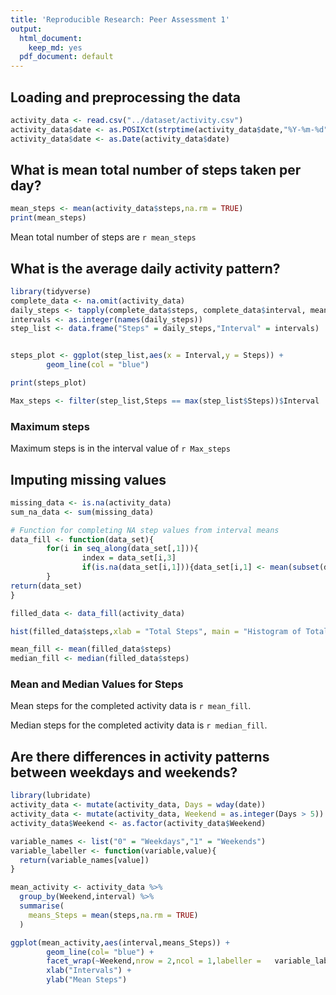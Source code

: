 ```yaml
---
title: 'Reproducible Research: Peer Assessment 1'
output:
  html_document:
    keep_md: yes
  pdf_document: default
---
```



## Loading and preprocessing the data
```r
activity_data <- read.csv("../dataset/activity.csv")
activity_data$date <- as.POSIXct(strptime(activity_data$date,"%Y-%m-%d"))
activity_data$date <- as.Date(activity_data$date)

```


## What is mean total number of steps taken per day?
```r
mean_steps <- mean(activity_data$steps,na.rm = TRUE)
print(mean_steps)
```

Mean total number of steps are `r mean_steps`

## What is the average daily activity pattern?
```r
library(tidyverse)
complete_data <- na.omit(activity_data)
daily_steps <- tapply(complete_data$steps, complete_data$interval, mean)
intervals <- as.integer(names(daily_steps))
step_list <- data.frame("Steps" = daily_steps,"Interval" = intervals) 


steps_plot <- ggplot(step_list,aes(x = Interval,y = Steps)) +
        geom_line(col = "blue") 

print(steps_plot)

Max_steps <- filter(step_list,Steps == max(step_list$Steps))$Interval

```

### Maximum steps
Maximum steps is in the interval value of `r Max_steps`

## Imputing missing values

```r
missing_data <- is.na(activity_data)
sum_na_data <- sum(missing_data)

# Function for completing NA step values from interval means
data_fill <- function(data_set){
        for(i in seq_along(data_set[,1])){
                index = data_set[i,3]
                if(is.na(data_set[i,1])){data_set[i,1] <- mean(subset(data_set,interval==index)$steps,na.rm = TRUE)}
        }
return(data_set)
}

filled_data <- data_fill(activity_data)

hist(filled_data$steps,xlab = "Total Steps", main = "Histogram of Total Steps per Day")

mean_fill <- mean(filled_data$steps)
median_fill <- median(filled_data$steps)
```

### Mean and Median Values for Steps
Mean steps for the completed activity data is `r mean_fill`.

Median steps for the completed activity data is `r median_fill`.



## Are there differences in activity patterns between weekdays and weekends?

```r
library(lubridate)
activity_data <- mutate(activity_data, Days = wday(date))
activity_data <- mutate(activity_data, Weekend = as.integer(Days > 5))
activity_data$Weekend <- as.factor(activity_data$Weekend)

variable_names <- list("0" = "Weekdays","1" = "Weekends")
variable_labeller <- function(variable,value){
  return(variable_names[value])
}

mean_activity <- activity_data %>%
  group_by(Weekend,interval) %>%
  summarise(
    means_Steps = mean(steps,na.rm = TRUE)
  )

ggplot(mean_activity,aes(interval,means_Steps)) +
        geom_line(col= "blue") +
        facet_wrap(~Weekend,nrow = 2,ncol = 1,labeller =   variable_labeller) +
        xlab("Intervals") + 
        ylab("Mean Steps")
        



        
```


